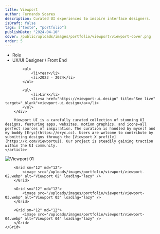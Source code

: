 ```yaml
---
title: Viewport
author: Fernando Soares
description: Curated UI experiences to inspire interface designers.
isDraft: false
tags: ["teste", "portfolio"]
publishDate: "2024-04-10"
cover: /public/uploads/images/portfolio/viewport/viewport-cover.png
order: 5
---
```


<section class="wrap">
    <article class="content-article">
        <div class="work-data">
            <ul>
                <li>Role</li>
                <li>UX/UI Designer / Front End</li>
            </ul>

            <ul>
                <li>Year</li>
                <li>2023 - 2024</li>
            </ul>

            <ul>
                <li>Link</li>
                <li><a href="https://viewport-ui.design" title="See live" target="_blank">viewport-ui.design</a></li>
            </ul>
        </div>
        
        Viewport UI is a carefully curated collection of stunning UI designs, featuring apps, websites, motion graphics, and icons—all perfect sources of inspiration. The curation is handled by myself and my buddy [Eryc](https://eryc.cc). Users are welcome to contribute by submitting designs through the [Viewport X profile](https://x.com/viewportui). Our project is steadily gaining traction within the UI community.
    </article>
</section>

<section class="wrap-wide">
    <Grid isContainer>
        <Grid sm="12" md="12">
            <image src="/uploads/images/portfolio/viewport/viewport-01.webp" alt="Viewport 01" loading="lazy" />
        </Grid>

        <Grid sm="12" md="12">
            <image src="/uploads/images/portfolio/viewport/viewport-02.webp" alt="Viewport 02" loading="lazy" />
        </Grid>

        <Grid sm="12" md="12">
            <image src="/uploads/images/portfolio/viewport/viewport-03.webp" alt="Viewport 03" loading="lazy" />
        </Grid>

        <Grid sm="12" md="12">
            <image src="/uploads/images/portfolio/viewport/viewport-04.webp" alt="Viewport 04" loading="lazy" />
        </Grid>
    </Grid>
</section>